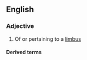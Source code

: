 ==English==

===Adjective===
{{en-adj|-}}

# {{lb|en|anatomy}} Of or pertaining to a [[limbus]]

====Derived terms====
{{der2|lang=en
|corneolimbal
|limbal ring
|paralimbal
|perilimbal
|translimbal}}